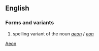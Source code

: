 ==English==
===Forms and variants===
#spelling variant of the noun ''[[aeon]]'' / ''[[eon]]''

[[Category:English words spelled with diacritics or ligatures|Aeon]]